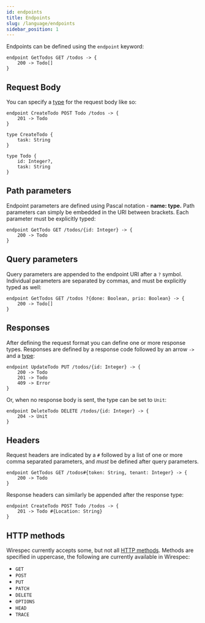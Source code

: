 ```yaml
---
id: endpoints
title: Endpoints
slug: /language/endpoints
sidebar_position: 1
---
```


Endpoints can be defined using the `endpoint` keyword:

```wirespec
endpoint GetTodos GET /todos -> {
    200 -> Todo[]
}
```

## Request Body

You can specify a [type](types) for the request body like so:

```wirespec
endpoint CreateTodo POST Todo /todos -> {
    201 -> Todo
}

type CreateTodo {
    task: String
}

type Todo {
    id: Integer?,
    task: String
}
```

## Path parameters

Endpoint parameters are defined using Pascal notation - **name: type.** Path parameters can simply be embedded in the
URI between brackets. Each parameter must be explicitly typed:

```wirespec
endpoint GetTodo GET /todos/{id: Integer} -> {
    200 -> Todo
}
```

## Query parameters

Query parameters are appended to the endpoint URI after a `?` symbol. Individual parameters are separated by commas, and
must be explicitly typed as well:

```wirespec
endpoint GetTodos GET /todos ?{done: Boolean, prio: Boolean} -> {
    200 -> Todo[]
}
```

## Responses

After defining the request format you can define one or more response types. Responses are defined by a response code
followed by an arrow `->` and a [type](types):


```wirespec
endpoint UpdateTodo PUT /todos/{id: Integer} -> {
    200 -> Todo
    201 -> Todo
    409 -> Error
}
```

Or, when no response body is sent, the type can be set to `Unit`:
```wirespec
endpoint DeleteTodo DELETE /todos/{id: Integer} -> {
    204 -> Unit
}
```

## Headers

Request headers are indicated by a `#` followed by a list of one or more comma separated parameters, and  *must* be
defined after query parameters.

```wirespec
endpoint GetTodos GET /todos#{token: String, tenant: Integer} -> {
    200 -> Todo
}
```

Response headers can similarly be appended after the response type:

```wirespec
endpoint CreateTodo POST Todo /todos -> {
    201 -> Todo #{Location: String}
}
```

## HTTP methods

Wirespec currently accepts some, but not all [HTTP methods](https://developer.mozilla.org/en-US/docs/Web/HTTP/Reference/Methods).
Methods are specified in uppercase, the following are currently available in Wirespec:

 - `GET`
 - `POST`
 - `PUT`
 - `PATCH`
 - `DELETE`
 - `OPTIONS`
 - `HEAD`
 - `TRACE`
